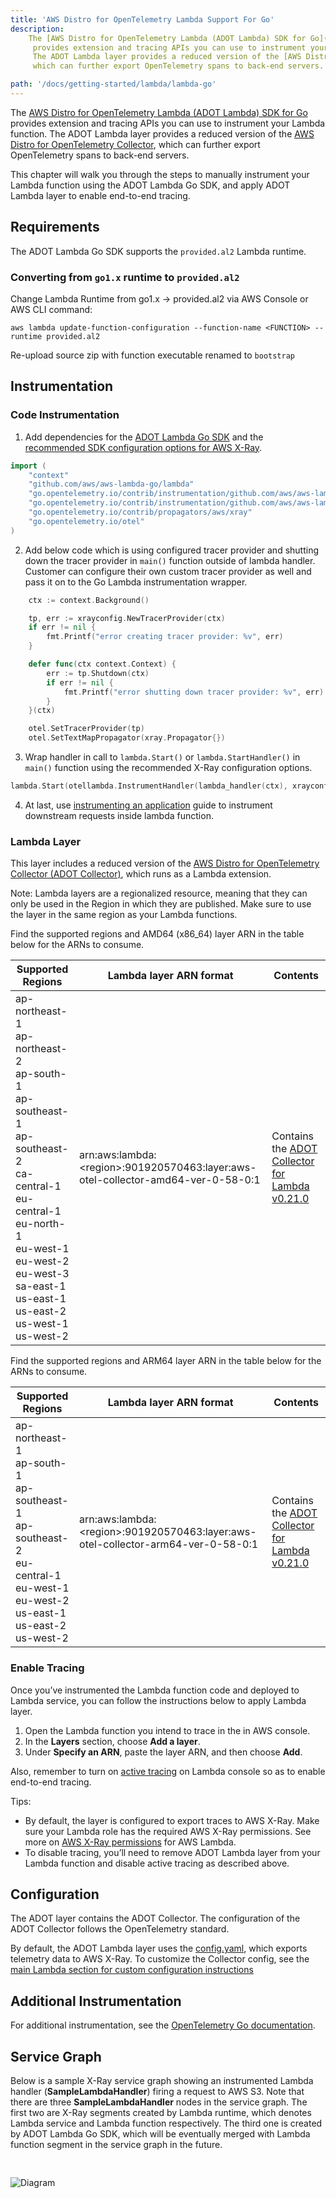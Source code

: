 ```yaml
---
title: 'AWS Distro for OpenTelemetry Lambda Support For Go'
description:
    The [AWS Distro for OpenTelemetry Lambda (ADOT Lambda) SDK for Go](https://github.com/open-telemetry/opentelemetry-go-contrib/tree/main/instrumentation/github.com/aws/aws-lambda-go/otellambda)
     provides extension and tracing APIs you can use to instrument your Lambda function.
     The ADOT Lambda layer provides a reduced version of the [AWS Distro for OpenTelemetry Collector](https://github.com/aws-observability/aws-otel-collector),
     which can further export OpenTelemetry spans to back-end servers.

path: '/docs/getting-started/lambda/lambda-go'
---
```



The [AWS Distro for OpenTelemetry Lambda (ADOT Lambda) SDK for Go](https://github.com/open-telemetry/opentelemetry-go-contrib/tree/main/instrumentation/github.com/aws/aws-lambda-go/otellambda) provides extension and tracing APIs you can use to instrument your Lambda function. The ADOT Lambda layer provides a reduced version of the [AWS Distro for OpenTelemetry Collector](https://github.com/aws-observability/aws-otel-collector), which can further export OpenTelemetry spans to back-end servers.

This chapter will walk you through the steps to manually instrument your Lambda function using the ADOT Lambda Go SDK, and apply ADOT Lambda layer to enable end-to-end tracing.


<SectionSeparator />

## Requirements

The ADOT Lambda Go SDK supports the `provided.al2` Lambda runtime.

### Converting from `go1.x` runtime to `provided.al2`
Change Lambda Runtime from go1.x → provided.al2 via AWS Console or AWS CLI command:
```shell
aws lambda update-function-configuration --function-name <FUNCTION> --runtime provided.al2
```

Re-upload source zip with function executable renamed to `bootstrap`


## Instrumentation

### Code Instrumentation

1. Add dependencies for the [ADOT Lambda Go SDK](https://pkg.go.dev/go.opentelemetry.io/contrib/instrumentation/github.com/aws/aws-lambda-go/otellambda) and the [recommended SDK configuration options for AWS X-Ray](https://pkg.go.dev/go.opentelemetry.io/contrib/instrumentation/github.com/aws/aws-lambda-go/otellambda/xrayconfig).

```go
import (
    "context"
    "github.com/aws/aws-lambda-go/lambda"
    "go.opentelemetry.io/contrib/instrumentation/github.com/aws/aws-lambda-go/otellambda"
    "go.opentelemetry.io/contrib/instrumentation/github.com/aws/aws-lambda-go/otellambda/xrayconfig"
    "go.opentelemetry.io/contrib/propagators/aws/xray"
    "go.opentelemetry.io/otel"
)
```
2. Add below code which is using configured tracer provider and shutting down the tracer provider in `main()` function outside of lambda handler. Customer can configure their own custom tracer provider as well and pass it on to the Go Lambda instrumentation wrapper.
```go
   	ctx := context.Background()

   	tp, err := xrayconfig.NewTracerProvider(ctx)
   	if err != nil {
   		fmt.Printf("error creating tracer provider: %v", err)
   	}

   	defer func(ctx context.Context) {
   		err := tp.Shutdown(ctx)
   		if err != nil {
   			fmt.Printf("error shutting down tracer provider: %v", err)
   		}
   	}(ctx)

   	otel.SetTracerProvider(tp)
   	otel.SetTextMapPropagator(xray.Propagator{})
```

3. Wrap handler in call to `lambda.Start()` or `lambda.StartHandler()` in `main()` function using the recommended X-Ray configuration options.
```go
lambda.Start(otellambda.InstrumentHandler(lambda_handler(ctx), xrayconfig.WithRecommendedOptions(tp)... ))
```

4. At last, use [instrumenting an application](https://aws-otel.github.io/docs/getting-started/go-sdk/trace-manual-instr#instrumenting-an-application) guide to instrument downstream requests inside lambda function.

### Lambda Layer

This layer includes a reduced version of the [AWS Distro for OpenTelemetry Collector (ADOT Collector)](https://github.com/aws-observability/aws-otel-collector),
  which runs as a Lambda extension.

Note: Lambda layers are a regionalized resource, meaning that they can only be used in the Region in which they are published.
 Make sure to use the layer in the same region as your Lambda functions.

Find the supported regions and AMD64 (x86_64) layer ARN in the table below for the ARNs to consume.

|Supported   Regions  |Lambda layer ARN format  | Contents |
|---------------------|-------------------------|----------|
| ap-northeast-1<br/>ap-northeast-2<br/>ap-south-1<br/>ap-southeast-1<br/>ap-southeast-2<br/>ca-central-1<br/>eu-central-1<br/>eu-north-1<br/>eu-west-1<br/>eu-west-2<br/>eu-west-3<br/>sa-east-1<br/>us-east-1<br/>us-east-2<br/>us-west-1<br/>us-west-2 | arn:aws:lambda:<region\>:901920570463:layer:aws-otel-collector-amd64-ver-0-58-0:1 | Contains the [ADOT Collector for Lambda v0.21.0](https://github.com/aws-observability/aws-otel-collector/releases/tag/pkg%2Flambdacomponents%2Fv0.21.0)|

Find the supported regions and ARM64 layer ARN in the table below for the ARNs to consume.

|Supported   Regions  |Lambda layer ARN format  | Contents |
|---------------------|-------------------------|----------|
| ap-northeast-1<br/>ap-south-1<br/>ap-southeast-1<br/>ap-southeast-2<br/>eu-central-1<br/>eu-west-1<br/>eu-west-2<br/>us-east-1<br/>us-east-2<br/>us-west-2 | arn:aws:lambda:<region\>:901920570463:layer:aws-otel-collector-arm64-ver-0-58-0:1 | Contains the [ADOT Collector for Lambda v0.21.0](https://github.com/aws-observability/aws-otel-collector/releases/tag/pkg%2Flambdacomponents%2Fv0.21.0)|


### Enable Tracing
Once you’ve instrumented the Lambda function code and deployed to Lambda service, you can follow the instructions below to apply Lambda layer.

1. Open the Lambda function you intend to trace in the in AWS console. 
2. In the **Layers** section, choose **Add a layer**.
3. Under **Specify an ARN**, paste the layer ARN, and then choose **Add**.

Also, remember to turn on [active tracing](https://docs.aws.amazon.com/lambda/latest/dg/services-xray.html) on Lambda console so as to enable end-to-end tracing.

Tips:

* By default, the layer is configured to export traces to AWS X-Ray.
 Make sure your Lambda role has the required AWS X-Ray permissions.
  See more on [AWS X-Ray permissions](https://docs.aws.amazon.com/lambda/latest/dg/services-xray.html#services-xray-permissions) for AWS Lambda.
* To disable tracing, you’ll need to remove ADOT Lambda layer from your Lambda function and disable active tracing as described above.

<SectionSeparator />

## Configuration

The ADOT layer contains the ADOT Collector. The configuration of the ADOT Collector follows the OpenTelemetry standard.

By default, the ADOT Lambda layer uses the [config.yaml](https://github.com/aws-observability/aws-otel-lambda/blob/main/adot/collector/config.yaml),
 which exports telemetry data to AWS X-Ray. To customize the Collector config,
 see the [main Lambda section for custom configuration instructions](/docs/getting-started/lambda#custom-configuration-for-the-adot-collector-on-lambda)


<SectionSeparator />

## Additional Instrumentation

For additional instrumentation, see the [OpenTelemetry Go documentation](https://github.com/open-telemetry/opentelemetry-go).

<SectionSeparator />

## Service Graph

Below is a sample X-Ray service graph showing an instrumented Lambda handler (**SampleLambdaHandler**) firing a request to AWS S3. Note that there are three **SampleLambdaHandler** nodes in the service graph.
The first two are X-Ray segments created by Lambda runtime, which denotes Lambda service and Lambda function respectively. The third one is created by ADOT Lambda Go SDK, which will be eventually merged with Lambda function segment in the service graph in the future.

<img src={img16} alt="Diagram" style="margin: 30px 0;" />